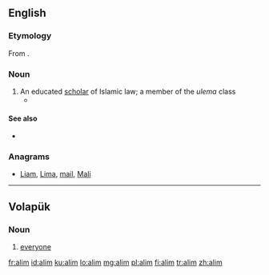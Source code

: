 {{also|Alım|alım|âlim}}
==English==

===Etymology===
From {{etyl|ar}} {{l|ar|عالم|tr=ʿālim}}.

===Noun===
{{en-noun}}

# An educated [[scholar]] of Islamic law; a member of the ''ulema'' class
#* {{quote-news|2007|February 25|Carla Power|A Secret History|New York Times|url=http://www.nytimes.com/2007/02/25/magazine/25wwlnEssay.t.html
|passage=Akram is a working '''alim''', lecturing in mosques and universities and dispensing fatwas on issues like inheritance and divorce.}}

====See also====
* {{pedialite|Ulema}}

===Anagrams===
* [[Liam#English|Liam]], [[Lima#English|Lima]], [[mail#English|mail]], [[Mali#English|Mali]]

----

==Volapük==

===Noun===
{{head|vo|noun|plural|alims}}

# [[everyone]]

[[fr:alim]]
[[id:alim]]
[[ku:alim]]
[[lo:alim]]
[[mg:alim]]
[[pl:alim]]
[[fi:alim]]
[[tr:alim]]
[[zh:alim]]